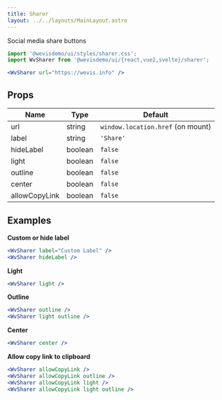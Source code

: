 ```yaml
---
title: Sharer
layout: ../../layouts/MainLayout.astro
---
```



Social media share buttons

<div class="not-prose component-preview">
<WvSharer client:idle url="https://wevis.info" />
</div>

```jsx
import '@wevisdemo/ui/styles/sharer.css';
import WvSharer from '@wevisdemo/ui/{react,vue2,svelte}/sharer';
```

```jsx
<WvSharer url="https://wevis.info" />
```

## Props

| Name          | Type    | Default                           |
| ------------- | ------- | --------------------------------- |
| url           | string  | `window.location.href` (on mount) |
| label         | string  | `'Share'`                         |
| hideLabel     | boolean | `false`                           |
| light         | boolean | `false`                           |
| outline       | boolean | `false`                           |
| center        | boolean | `false`                           |
| allowCopyLink | boolean | `false`                           |

## Examples

**Custom or hide label**

<div class="not-prose component-preview">
<WvSharer client:idle label="Custom Label" />
<WvSharer client:idle hideLabel />
</div>

```jsx
<WvSharer label="Custom Label" />
<WvSharer hideLabel />
```

**Light**

<div class="not-prose component-preview-dark">
<WvSharer client:idle light />
</div>

```jsx
<WvSharer light />
```

**Outline**

<div class="flex gap-2 -my-2">
  <div class="not-prose component-preview">
  <WvSharer client:idle outline />
  </div>
  <div class="not-prose component-preview-dark">
  <WvSharer client:idle light outline />
  </div>
</div>

```jsx
<WvSharer outline />
<WvSharer light outline />
```

**Center**

<div class="not-prose component-preview">
<WvSharer client:idle center />
</div>

```jsx
<WvSharer center />
```

**Allow copy link to clipboard**

<div class="flex gap-2 -my-2">
  <div class="not-prose component-preview">
  <WvSharer client:idle allowCopyLink />
  <div class="h-2" />
  <WvSharer client:idle allowCopyLink outline />
  </div>
  <div class="not-prose component-preview-dark">
  <WvSharer client:idle allowCopyLink light />
  <div class="h-2" />
  <WvSharer client:idle allowCopyLink outline light />
  </div>
</div>

```jsx
<WvSharer allowCopyLink />
<WvSharer allowCopyLink outline />
<WvSharer allowCopyLink light />
<WvSharer allowCopyLink light outline />
```
